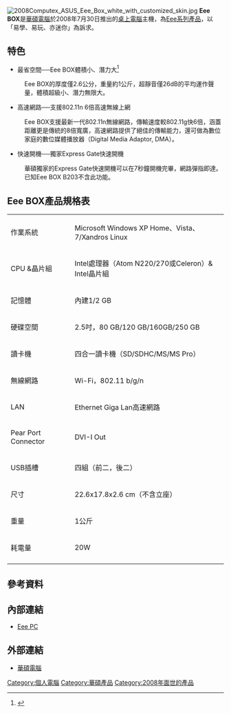 {{Newsrelease|time=2021-11-05T09:31:25+00:00}}
[[File:2008Computex_ASUS_Eee_Box_white_with_customized_skin.jpg|thumb]]
'''Eee BOX'''是[[華碩電腦|華碩電腦]]於2008年7月30日推出的[[桌上電腦|桌上電腦]]主機，為[[華碩Eee系列|Eee系列產品]]，以「易學、易玩、亦迷你」為訴求。

== 特色 ==
*最省空間──Eee BOX體積小、潛力大<ref>{{Cite web |url=http://tw.asus.com/news_show.aspx?id=12295 |title=華碩電腦：Eee BOX數位生活大不同。 |access-date=2022-03-27 |archive-date=2009-02-17 |archive-url=https://web.archive.org/web/20090217104447/http://tw.asus.com/news_show.aspx?id=12295 |dead-url=no }}</ref>
:Eee BOX的厚度僅2.6公分，重量約1公斤，超靜音僅26dB的平均運作聲量，體積超級小、潛力無限大。

*高速網路──支援802.11n 6倍高速無線上網
:Eee BOX支援最新一代802.11n無線網路，傳輸速度較802.11g快6倍，涵蓋距離更是傳統的8倍寬廣，高速網路提供了絕佳的傳輸能力，還可做為數位家庭的數位媒體播放器（Digital Media Adaptor, DMA）。

*快速開機──獨家Express Gate快速開機
:華碩獨家的Express Gate快速開機可以在7秒鐘開機完畢，網路彈指即達。
:已知Eee BOX B203不含此功能。

== Eee BOX產品規格表 ==
{|Class="wikitable"
|------
|作業系統 || Microsoft Windows XP Home、Vista、7/Xandros Linux
|------
|CPU &晶片組 || Intel處理器（Atom N220/270或Celeron）& Intel晶片組
|------
|記憶體 || 內建1/2 GB
|------
|硬碟空間 || 2.5吋，80 GB/120 GB/160GB/250 GB
|------
|讀卡機 || 四合一讀卡機（SD/SDHC/MS/MS Pro）
|------
|無線網路 || Wi-Fi，802.11 b/g/n
|------
|LAN || Ethernet Giga Lan高速網路
|------
|Pear Port Connector || DVI-I Out
|------
|USB插槽 || 四組（前二，後二）
|------
|尺寸 || 22.6x17.8x2.6 cm（不含立座）
|------
|重量 || 1公斤
|------
|耗電量 || 20W
|------
|}

== 參考資料 ==
{{Reflist}}

== 內部連結 ==
*[[Eee_PC|Eee PC]]

== 外部連結 ==
*[http://tw.ASUS.com/ 華碩電腦] {{Wayback|url=http://tw.asus.com/ |date=20130127123319 }}

{{電腦小作品}}

[[Category:個人電腦|Category:個人電腦]]
[[Category:華碩產品|Category:華碩產品]]
[[Category:2008年面世的產品|Category:2008年面世的產品]]